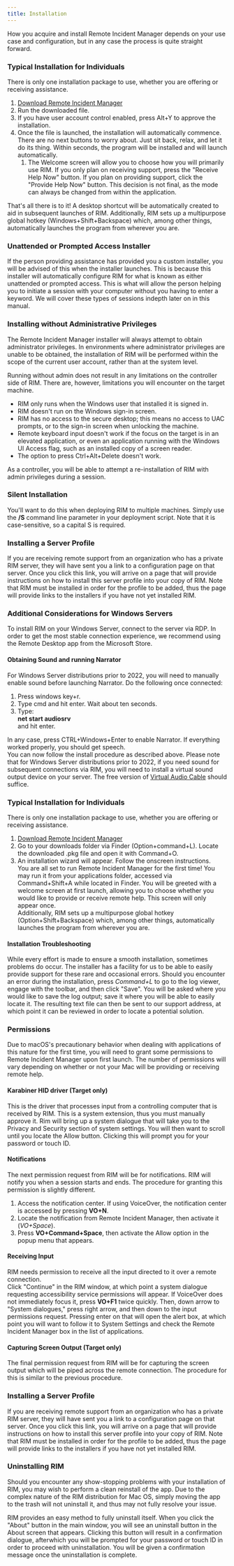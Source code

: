 ```yaml
---
title: Installation
---
```



How you acquire and install Remote Incident Manager depends on your use case and configuration, but in any case the process is quite straight forward.
<Windows>
### Typical Installation for Individuals
There is only one installation package to use, whether you are offering or receiving assistance.
1. [Download Remote Incident Manager](https://getrim.app/win)
1. Run the downloaded file.
1. If you have user account control enabled, press Alt+Y to approve the installation.
1. Once the file is launched, the installation will automatically commence. There are no next buttons to worry about. Just sit back, relax, and let it do its thing. Within seconds, the program will be installed and will launch automatically.  
    1. The Welcome screen will allow you to choose how you will primarily use RIM. If you only plan on receiving support, press the "Receive Help Now" button. If you plan on providing support, click the "Provide Help Now" button. This decision is not final, as the mode can always be changed from within the application.

That's all there is to it! A desktop shortcut will be automatically created to aid in subsequent launches of RIM. Additionally, RIM sets up a multipurpose global hotkey (Windows+Shift+Backspace) which, among other things, automatically launches the program from wherever you are.
### Unattended or Prompted Access Installer
If the person providing assistance has provided you a custom installer, you will be advised of this when the installer launches. This is because this installer will automatically configure RIM for what is known as either unattended or prompted access. This is what will allow the person helping you to initiate a session with your computer without you having to enter a keyword. We will cover these types of sessions indepth later on in this manual.

### Installing without Administrative Privileges

The Remote Incident Manager installer will always attempt to obtain administrator privileges. In environments where administrator privileges are unable to be obtained, the installation of RIM will be performed within the scope of the current user account, rather than at the system level.

Running without admin does not result in any limitations on the controller side of RIM. There are, however, limitations you will encounter on the target machine.

* RIM only runs when the Windows user that installed it is signed in. 
* RIM doesn't run on the Windows sign-in screen. 
* RIM has no access to the secure desktop; this means no access to UAC prompts, or to the sign-in screen when unlocking the machine. 
* Remote keyboard input doesn't work if the focus on the target is in an elevated application, or even an application running with the Windows UI Access flag, such as an installed copy of a screen reader. 
* The option to press Ctrl+Alt+Delete doesn't work. 

As a controller, you will be able to attempt a re-installation of RIM with admin privileges during a session.

### Silent Installation

You'll want to do this when deploying RIM to multiple machines. Simply use the **/S** command line parameter in your deployment script. Note that it is case-sensitive, so a capital S is required.

### Installing a Server Profile

If you are receiving remote support from an organization who has a private RIM server, they will have sent you a link to a configuration page on that server. Once you click this link, you will arrive on a page that will provide instructions on how to install this server profile into your copy of RIM. Note that RIM must be installed in order for the profile to be added, thus the page will provide links to the installers if you have not yet installed RIM.

### Additional Considerations for Windows Servers

To install RIM on your Windows Server, connect to the server via RDP. In order to get the most stable connection experience, we recommend using the Remote Desktop app from the Microsoft Store.

#### Obtaining Sound and running Narrator

For Windows Server distributions prior to 2022, you will need to manually enable sound before launching Narrator. Do the following once connected:
1. Press windows key+r.
1. Type cmd and hit enter. Wait about ten seconds.
1. Type:  
**net start audiosrv**  
and hit enter.

In any case, press CTRL+Windows+Enter to enable Narrator. If everything worked properly, you should get speech.  
You can now follow the install procedure as described above.
Please note that for Windows Server distributions prior to 2022, if you need sound for subsequent connections via RIM, you will need to install a virtual sound output device on your server. The free version of [Virtual Audio Cable](http://virtualaudiocable.org/download/software/VACSetup.exe) should suffice.
</Windows>
<MacOS>
### Typical Installation for Individuals

There is only one installation package to use, whether you are offering or receiving assistance.
1. [Download Remote Incident Manager](https://getrim.app/mac)
1. Go to your downloads folder via Finder (Option+command+L). Locate the downloaded .pkg file and open it with Command+O.
1. An installation wizard will appear. Follow the onscreen instructions.  
You are all set to run Remote Incident Manager for the first time! You may run it from your applications folder, accessed via Command+Shift+A while located in Finder. You will be greeted with a welcome screen at first launch, allowing you to choose whether you would like to provide or receive remote help. This screen will only appear once.  
Additionally, RIM sets up a multipurpose global hotkey (Option+Shift+Backspace) which, among other things, automatically launches the program from wherever you are.

#### Installation Troubleshooting

While every effort is made to ensure a smooth installation, sometimes problems do occur. The installer has a facility for us to be able to easily provide support for these rare and occasional errors. Should you encounter an error during the installation, press *Command+L* to go to the log viewer, engage with the toolbar, and then click "Save". You will be asked where you would like to save the log output; save it where you will be able to easily locate it. The resulting text file can then be sent to our support address, at which point it can be reviewed in order to locate a potential solution.

### Permissions

Due to macOS's precautionary behavior when dealing with applications of this nature for the first time, you will need to grant some permissions to Remote Incident Manager upon first launch. The number of permissions will vary depending on whether or not your Mac will be providing or receiving remote help.

#### Karabiner HID driver (Target only)

This is the driver that processes input from a controlling computer that is received by RIM. This is a system extension, thus you must manually approve it. Rim will bring up a system dialogue that will take you to the Privacy and Security section of system settings. You will then want to scroll until you locate the Allow button. Clicking this will prompt you for your password or touch ID.

#### Notifications

The next permission request from RIM will be for notifications. RIM will notify you when a session starts and ends. The procedure for granting this permission is slightly different.
1. Access the notification center. If using VoiceOver, the notification center is accessed by pressing **VO+N**.
1. Locate the notification from Remote Incident Manager, then activate it (*VO+Space*).
1. Press **VO+Command+Space**, then activate the Allow option in the popup menu that appears.

#### Receiving Input

RIM needs permission to receive all the input directed to it over a remote connection.  
Click "Continue" in the RIM window, at which point a system dialogue requesting accessibility service permissions will appear. If VoiceOver does not immediately focus it, press **VO+F1** twice quickly. Then, down arrow to "System dialogues," press right arrow, and then down to the input permissions request. Pressing enter on that will open the alert box, at which point you will want to follow it to System Settings and check the Remote Incident Manager box in the list of applications.

#### Capturing Screen Output (Target only)

The final permission request from RIM will be for capturing the screen output which will be piped across the remote connection. The procedure for this is similar to the previous procedure.

### Installing a Server Profile

If you are receiving remote support from an organization who has a private RIM server, they will have sent you a link to a configuration page on that server. Once you click this link, you will arrive on a page that will provide instructions on how to install this server profile into your copy of RIM. Note that RIM must be installed in order for the profile to be added, thus the page will provide links to the installers if you have not yet installed RIM.

### Uninstalling RIM

Should you encounter any show-stopping problems with your installation of RIM, you may wish to perform a clean reinstall of the app. Due to the complex nature of the RIM distribution for Mac OS, simply moving the app to the trash will not uninstall it, and thus may not fully resolve your issue.

RIM provides an easy method to fully uninstall itself. When you click the "About" button in the main window, you will see an uninstall button in the About screen that appears. Clicking this button will result in a confirmation dialogue, afterwhich you will be prompted for your password or touch ID in order to proceed with uninstallation. You will be given a confirmation message once the uninstallation is complete.
</MacOS>
